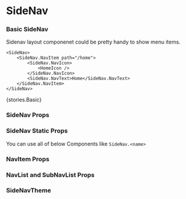 
<Meta title="Layout/SideNav" component={SideNav} />

# SideNav

### Basic SideNav

Sidenav layout componenet could be pretty handy to show menu items.

```tsx
<SideNav>
    <SideNav.NavItem path="/home">
        <SideNav.NavIcon>
            <HomeIcon />
        </SideNav.NavIcon>
        <SideNav.NavText>Home</SideNav.NavText>
    </SideNav.NavItem>
</SideNav>
```

<Story name="Basic">{stories.Basic}</Story>

### SideNav Props

<Props of={SideNav} />

### SideNav Static Props

You can use all of below Components like `SideNav.<name>`

<Props of={stories.StaticProps} />

### NavItem Props

<Props of={NavItem} />

### NavList and SubNavList Props

<Props of={NavList} />

### SideNavTheme

<Props of={stories.Theme} />
